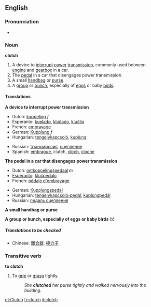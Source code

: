==English==
===Pronunciation===
{{wikipedia}}
*{{audio|en-us-clutch.ogg|Audio (US)}}

===Noun===
'''clutch'''

#A device to [[interrupt]] [[power]] [[transmission]], commonly used between [[engine]] and [[gearbox]] in a car.
#The [[pedal]] in a car that disengages power transmission.
#A small [[handbag]] or [[purse]].
#A [[group]] or [[bunch]], especially of [[eggs]] or baby [[birds]].

====Translations====
'''A device to interrupt power transmission'''
{{top}}
*Dutch: [[koppeling]] ''f''
*Esperanto: [[kuplado]], [[kluĉado]], [[kluĉilo]]
*French: [[embrayage]]
*German: [[Kupplung]] ''f''
*Hungarian: [[tengelykapcsoló]], [[kuplung]]
{{mid}}
*Russian: [[трансмиссия]], [[сцепление]]
*Spanish: [[embrague]], clutch, [[cloch]], [[cloche]]
{{bottom}}

'''The pedal in a car that disengages power transmission'''
{{top}}
*Dutch: [[ontkoppelingspedaal]] ''m''
*[[Esperanto]]: [[kluĉpedalo]]
*French: [[pédale d'embrayage]]
{{mid}}
*German: [[Kupplungspedal]]
*Hungarian: [[tengelykapcsoló-pedál]], [[kuplungpedál]]
*Russian: [[педаль сцепления]]
{{bottom}}

'''A small handbag or purse'''
{{top}}
{{mid}}
{{bottom}}

'''A group or bunch, especially of eggs or baby birds'''
{{top}}
{{mid}}ĉĉ
{{bottom}}

=====Translations to be checked=====
{{checktrans}}
*Chinese: [[離合器]], [[極力子]]

===Transitive verb===
'''to clutch'''

#To [[grip]] or [[grasp]] tightly.
#:''She '''clutched''' her purse tightly and walked nervously into the building.''

[[et:Clutch]]
[[fr:clutch]]
[[it:clutch]]